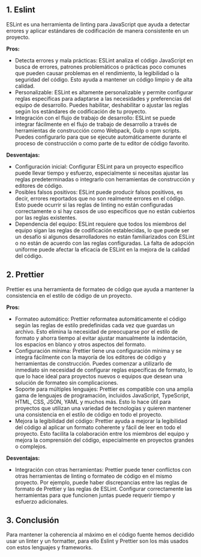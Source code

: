 ## 1. Eslint
ESLint es una herramienta de linting para JavaScript que ayuda a detectar errores y aplicar estándares de codificación de manera consistente en un proyecto.

__Pros:__

- Detecta errores y mala prácticas: ESLint analiza el código JavaScript en busca de errores, patrones problemáticos o prácticas poco comunes que pueden causar problemas en el rendimiento, la legibilidad o la seguridad del código. Esto ayuda a mantener un código limpio y de alta calidad.
- Personalizable: ESLint es altamente personalizable y permite configurar reglas específicas para adaptarse a las necesidades y preferencias del equipo de desarrollo. Puedes habilitar, deshabilitar o ajustar las reglas según los estándares de codificación de tu proyecto.
- Integración con el flujo de trabajo de desarrollo: ESLint se puede integrar fácilmente en el flujo de trabajo de desarrollo a través de herramientas de construcción como Webpack, Gulp o npm scripts. Puedes configurarlo para que se ejecute automáticamente durante el proceso de construcción o como parte de tu editor de código favorito.

__Desventajas:__

- Configuración inicial: Configurar ESLint para un proyecto específico puede llevar tiempo y esfuerzo, especialmente si necesitas ajustar las reglas predeterminadas o integrarlo con herramientas de construcción y editores de código.
- Posibles falsos positivos: ESLint puede producir falsos positivos, es decir, errores reportados que no son realmente errores en el código. Esto puede ocurrir si las reglas de linting no están configuradas correctamente o si hay casos de uso específicos que no están cubiertos por las reglas existentes.
- Dependencia del equipo: ESLint requiere que todos los miembros del equipo sigan las reglas de codificación establecidas, lo que puede ser un desafío si algunos desarrolladores no están familiarizados con ESLint o no están de acuerdo con las reglas configuradas. La falta de adopción uniforme puede afectar la eficacia de ESLint en la mejora de la calidad del código.

## 2. Prettier
Prettier es una herramienta de formateo de código que ayuda a mantener la consistencia en el estilo de código de un proyecto.

__Pros:__

- Formateo automático: Prettier reformatea automáticamente el código según las reglas de estilo predefinidas cada vez que guardas un archivo. Esto elimina la necesidad de preocuparse por el estilo de formato y ahorra tiempo al evitar ajustar manualmente la indentación, los espacios en blanco y otros aspectos del formato.
- Configuración mínima: Prettier tiene una configuración mínima y se integra fácilmente con la mayoría de los editores de código y herramientas de construcción. Puedes comenzar a utilizarlo de inmediato sin necesidad de configurar reglas específicas de formato, lo que lo hace ideal para proyectos nuevos o equipos que desean una solución de formateo sin complicaciones.
- Soporte para múltiples lenguajes: Prettier es compatible con una amplia gama de lenguajes de programación, incluidos JavaScript, TypeScript, HTML, CSS, JSON, YAML y muchos más. Esto lo hace útil para proyectos que utilizan una variedad de tecnologías y quieren mantener una consistencia en el estilo de código en todo el proyecto.
- Mejora la legibilidad del código: Prettier ayuda a mejorar la legibilidad del código al aplicar un formato coherente y fácil de leer en todo el proyecto. Esto facilita la colaboración entre los miembros del equipo y mejora la comprensión del código, especialmente en proyectos grandes o complejos.

__Desventajas:__

- Integración con otras herramientas: Prettier puede tener conflictos con otras herramientas de linting o formateo de código en el mismo proyecto. Por ejemplo, puede haber discrepancias entre las reglas de formato de Prettier y las reglas de ESLint. Configurar correctamente las herramientas para que funcionen juntas puede requerir tiempo y esfuerzo adicionales.

## 3. Conclusión
Para mantener la coherencia al máximo en el código fuente hemos decidido usar un linter y un formatter, para ello Eslint y Prettier son los más usados con estos lenguajes y frameworks.

